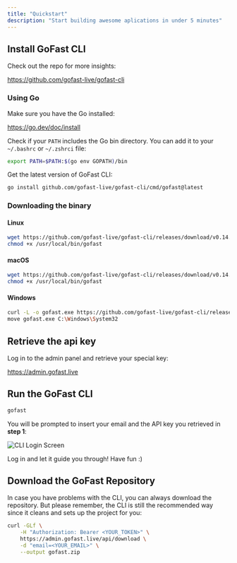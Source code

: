 ```yaml
---
title: "Quickstart"
description: "Start building awesome aplications in under 5 minutes"
---
```


## Install GoFast CLI

Check out the repo for more insights:

https://github.com/gofast-live/gofast-cli

### Using Go

Make sure you have the Go installed:

https://go.dev/doc/install

Check if your `PATH` includes the Go bin directory. You can add it to your `~/.bashrc` or `~/.zshrci` file:

```bash
export PATH=$PATH:$(go env GOPATH)/bin
```

Get the latest version of GoFast CLI:

```bash
go install github.com/gofast-live/gofast-cli/cmd/gofast@latest
```

### Downloading the binary

#### Linux

```bash
wget https://github.com/gofast-live/gofast-cli/releases/download/v0.14.2/gofast-linux-amd64 -O /usr/local/bin/gofast
chmod +x /usr/local/bin/gofast
```

#### macOS

```bash
wget https://github.com/gofast-live/gofast-cli/releases/download/v0.14.2/gofast-darwin-amd64 -O /usr/local/bin/gofast
chmod +x /usr/local/bin/gofast
```

#### Windows

```bash
curl -L -o gofast.exe https://github.com/gofast-live/gofast-cli/releases/download/v0.14.2/gofast-windows-amd64.exe
move gofast.exe C:\Windows\System32
```

## Retrieve the api key

Log in to the admin panel and retrieve your special key:

https://admin.gofast.live

## Run the GoFast CLI

```bash
gofast
```

You will be prompted to insert your email and the API key you retrieved in **step 1**:

![CLI Login Screen](/images/login.jpg)

Log in and let it guide you through! Have fun :)

## Download the GoFast Repository

In case you have problems with the CLI, you can always download the repository. But please remember, the CLI is still the recommended way since it cleans and sets up the project for you:

```bash
curl -GLf \
    -H "Authorization: Bearer <YOUR_TOKEN>" \
    https://admin.gofast.live/api/download \
    -d "email=<YOUR_EMAIL>" \
    --output gofast.zip
```
